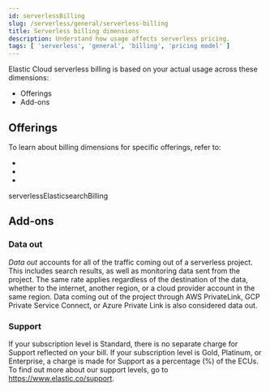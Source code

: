 ```yaml
---
id: serverlessBilling
slug: /serverless/general/serverless-billing
title: Serverless billing dimensions
description: Understand how usage affects serverless pricing.
tags: [ 'serverless', 'general', 'billing', 'pricing model' ]
---
```


<DocBadge template="technical preview" />

Elastic Cloud serverless billing is based on your actual usage across these dimensions:

* <DocLink id="serverlessBilling" section="offerings">Offerings</DocLink>
* <DocLink id="serverlessBilling" section="add-ons">Add-ons</DocLink>


<div id="offerings"></div>

## Offerings

To learn about billing dimensions for specific offerings, refer to:

* <DocLink id="serverlessElasticsearchBilling"/>
* <DocLink id="serverlessObservabilityBilling"/>
* <DocLink id="serverlessSecurityBilling"/>

serverlessElasticsearchBilling
<div id="add-ons"></div>

## Add-ons

### Data out

_Data out_ accounts for all of the traffic coming out of a serverless project.
This includes search results, as well as monitoring data sent from the project.
The same rate applies regardless of the destination of the data, whether to the internet,
another region, or a cloud provider account in the same region.
Data coming out of the project through AWS PrivateLink, GCP Private Service Connect,
or Azure Private Link is also considered data out.


### Support

If your subscription level is Standard, there is no separate charge for Support reflected on your bill.
If your subscription level is Gold, Platinum, or Enterprise, a charge is made for Support as a percentage (%) of the ECUs.
To find out more about our support levels, go to https://www.elastic.co/support.